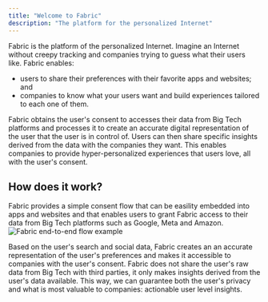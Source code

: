 ```yaml
---
title: "Welcome to Fabric"
description: "The platform for the personalized Internet"
---
```


Fabric is the platform of the personalized Internet. Imagine an Internet without creepy tracking and companies trying to guess what their users like. Fabric enables:

- users to share their preferences with their favorite apps and websites; and
- companies to know what your users want and build experiences tailored to each one of them.

Fabric obtains the user's consent to accesses their data from Big Tech platforms and processes it to create an accurate digital representation of the user that the user is in control of.
Users can then share specific insights derived from the data with the companies they want. This enables companies to provide hyper-personalized experiences that users love, all with the user's consent.

## How does it work?

Fabric provides a simple consent flow that can be easility embedded into apps and websites and that enables users to grant Fabric access to their data from Big Tech platforms such as Google, Meta and Amazon.
![Fabric end-to-end flow example](../images/fabric_e2e_consent.svg "Fabric end-to-end flow exaple")

Based on the user's search and social data, Fabric creates an an accurate representation of the user's preferences and makes it accessible to companies with the user's consent. Fabric does not share the user's raw data from Big Tech with third parties, it only makes insights derived from the user's data available. This way, we can guarantee both the user's privacy and what is most valuable to companies: actionable user level insights.
